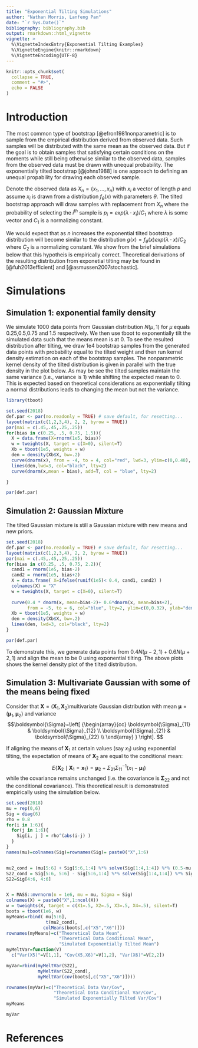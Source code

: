 ```yaml
---
title: "Exponential Tilting Simulations"
author: "Nathan Morris, Lanfeng Pan"
date: "`r Sys.Date()`"
bibliography: bibliography.bib
output: rmarkdown::html_vignette
vignette: >
  %\VignetteIndexEntry{Exponential Tilting Examples}
  %\VignetteEngine{knitr::rmarkdown}
  %\VignetteEncoding{UTF-8}
---
```


```r
knitr::opts_chunk$set(
  collapse = TRUE,
  comment = "#>",
  echo = FALSE
)
```

# Introduction
The most common type of bootstrap [@efron1981nonparametric] is to sample from the empirical distribution derived from observed data. Such samples will be distributed with the same mean as the observed data. But if the goal is to obtain samples that satisfying certain conditions on the moments while still being otherwise similar to the observed data, samples from the observed data must be drawn with unequal probability. The exponentially tilted bootstrap [@johns1988] is one approach to defining an unequal propability for drawing each observed sample.  

Denote the observed data as $X_n=\{x_1, \ldots, x_n\}$ with $x_i$ a vector of length $p$ and assume $x_i$ is drawn from a distribution $f_{\theta}(x)$  with parameters $\theta$. The tilted bootstrap approach will draw samples with replacement from $X_n$ where the probability of selecting the $i^{th}$ sample is $p_i = exp(\lambda \cdot x_i)/C_1$ where $\lambda$ is some vector and $C_1$ is a normalizing constant. 

We would expect that as $n$ increases the exponential tilted bootstrap distribution will become similar to the distribution $g(x)=f_{\theta}(x) exp(\lambda \cdot x) / C_2$ where $C_2$ is a normalizing constant. We show from the brief simulations below that this hypotheis is empirically correct. Theoretical derivations of the resulting distribution from exponetial tilting may be found in [@fuh2013efficient] and [@asmussen2007stochastic].



# Simulations

## Simulation 1: exponential family density
We simulate 1000 data points from Gaussian distribution $N(\mu, 1)$ for $\mu$ equals 0.25,0.5,0.75 and 1.5 respectively. We then use tboot to exponentially tilt the simulated data such that the means mean is at 0. To see the resulted distribution after tilting, we draw 1e4 bootstrap samples from the generated data points with probability equal to the tilted weight and then run kernel density estimation on each of the bootstrap samples.
The nonparametric kernel density of the tilted distribution is given in parallel with the true density in the plot below. As may be see the tilted samples maintain the same variance (i.e., variance is 1) while shifting the expected mean to 0. This is expected based on theoretical considerations as exponentially tilting a normal distributions leads to changing the mean but not the variance.

```r
library(tboot)

```

```r

set.seed(2018)
def.par <- par(no.readonly = TRUE) # save default, for resetting...
layout(matrix(c(1,2,3,4), 2, 2, byrow = TRUE))
par(mai = c(.45,.45,.25,.25))
for(bias in c(0.25, .5, 0.75, 1.5)){
  X = data.frame(X=rnorm(1e5, bias))
  w = tweights(X, target = c(X=0), silent=T)
  Xb = tboot(1e5, weights = w)
  den = density(Xb$X, bw=.2)
  curve(dnorm(x), from = -4, to = 4, col="red", lwd=3, ylim=c(0,0.48), ylab="density")
  lines(den,lwd=3, col="black", lty=2)
  curve(dnorm(x,mean = bias), add=T, col = "blue", lty=2)

}

par(def.par)

```




## Simulation 2: Gaussian Mixture

The tilted Gaussian mixture is still a Gaussian mixture with new means and new priors.


```r
set.seed(2018)
def.par <- par(no.readonly = TRUE) # save default, for resetting...
layout(matrix(c(1,2,3,4), 2, 2, byrow = TRUE))
par(mai = c(.45,.45,.25,.25))
for(bias in c(0.25, .5, 0.75, 2.2)){
  cand1 = rnorm(1e5, bias-2)
  cand2 = rnorm(1e5, bias+2)
  X = data.frame( X=ifelse(runif(1e5)< 0.4, cand1, cand2) )
  colnames(X) = "X"
  w = tweights(X, target = c(X=0), silent=T)
  
  curve(0.4 * dnorm(x, mean=bias-2)+ 0.6*dnorm(x, mean=bias+2),
        from = -5, to = 6, col="blue", lty=2, ylim=c(0,0.32), ylab="density")
  Xb = tboot(1e5, weights = w)
  den = density(Xb$X, bw=.2)
  lines(den, lwd=3, col="black", lty=2)
}

par(def.par)
```

To demonstrate this, we generate data points from $0.4N(\mu-2, 1)+0.6N(\mu+2,1)$ and align the mean to be 0 using exponential tilting. The above plots shows the kernel density plot of the tilted distribution.



## Simulation 3: Multivariate Gaussian with some of the means being fixed

Consider that $\boldsymbol{X}=(\boldsymbol{X}_1,\boldsymbol{X}_2)$multivariate Gaussian distribution with mean $\boldsymbol{\mu}=(\boldsymbol{\mu}_1,\boldsymbol{\mu}_2)$ and variance $$\boldsymbol{\Sigma}=\left[ {\begin{array}{cc}
   \boldsymbol{\Sigma}_{11} & \boldsymbol{\Sigma}_{12} \\
   \boldsymbol{\Sigma}_{21} & \boldsymbol{\Sigma}_{22} \\
  \end{array} } \right].
  $$ 

If aligning the means of $\boldsymbol{X}_1$ at certain values (say $x_1$) using exponential tilting, the expectation of means of $\boldsymbol{X}_2$ are equal to the conditional mean: 
$$
E\{\boldsymbol{X}_2 \mid \boldsymbol{X}_1=\boldsymbol{x}_1\}=\boldsymbol{\mu}_2 +\Sigma_{21}\Sigma_{11}^{-1}(x_1-\boldsymbol{\mu}_1)
$$
while the covariance remains unchanged (i.e. the covariance is 
$\boldsymbol{\Sigma}_{22}$ and not the conditional covariance). This theoretical result is demonstrated empirically using the simulation below.




```r
set.seed(2018)
mu = rep(0,6)
Sig = diag(6)
rho = 0.8
for(i in 1:6){
  for(j in 1:6){
    Sig[i, j ] = rho^(abs(i-j) )
  }
}
names(mu)=colnames(Sig)=rownames(Sig)= paste0("X",1:6)


mu2_cond = (mu[5:6] + Sig[5:6,1:4] %*% solve(Sig[1:4,1:4]) %*% (0.5-mu[1:4]))
S22_cond = Sig[5:6, 5:6] - Sig[5:6,1:4] %*% solve(Sig[1:4,1:4]) %*% Sig[1:4, 5:6]
S22=Sig[4:6, 4:6] 


X = MASS::mvrnorm(n = 1e6, mu = mu, Sigma = Sig)
colnames(X) = paste0("X",1:ncol(X))
w = tweights(X, target = c(X1=.5, X2=.5, X3=.5, X4=.5), silent=T)
boots = tboot(1e6, w)
myMeans=rbind( mu[5:6],
               t(mu2_cond),
              colMeans(boots[,c("X5","X6")]))
rownames(myMeans)=c("Theoretical Data Mean",
                    "Theoretical Data Conditional Mean", 
                    "Simulated Exponentially Tilted Mean")
myMeltVar=function(V) 
  c("Var(X5)"=V[1,1], "Cov(X5,X6)"=V[1,2], "Var(X6)"=V[2,2])

myVar=rbind(myMeltVar(S22),
            myMeltVar(S22_cond),
            myMeltVar(cov(boots[,c("X5","X6")])))

rownames(myVar)=c("Theoretical Data Var/Cov",
                  "Theoretical Data Conditional Var/Cov", 
                  "Simulated Exponentially Tilted Var/Cov")
myMeans

myVar

```


# References


